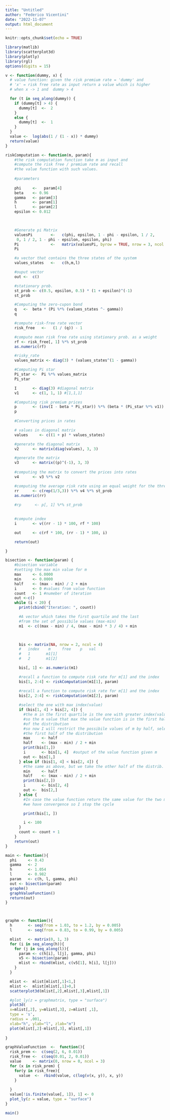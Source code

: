 ```yaml
---
title: "Untitled"
author: "Federico Vicentini"
date: "2022-11-07"
output: html_document
---
```


```r
knitr::opts_chunk$set(echo = TRUE)
```

```r
library(matlib)
library(scatterplot3d)
library(plotly)
library(rgl)
options(digits = 15) 

v <- function(dummy, x) {
  # value function: given the risk premium rate = 'dummy' and
  # 'x' = risk free rate as input return a value which is higher
  # when x -> 1 and  dummy > 4

  for (t in seq_along(dummy)) {
    if (dummy[t] > 4) {
      dummy[t]  <-  2
    }
    else {
      dummy[t]  <-  1
    }
  }
  value <-  log(abs(1 / (1 - x)) * dummy)
  return(value)
}

riskComputation <- function(m, param){
    #the risk computation function take m as input and
    #compute the risk free / premium rate and recall
    #the value function with such values.
    
    #parameters 
    
    phi     <-   param[4]
    beta    <- 0.96
    gamma   <- param[3]
    h       <- param[1]
    l       <- param[2]
    epsilon <- 0.012

    

    #Generate pi Matrix
    valuesPi        <-   c(phi, epsilon, 1 - phi - epsilon, 1 / 2,
     0, 1 / 2, 1 - phi - epsilon, epsilon, phi)
    Pi              <-   matrix(valuesPi, byrow = TRUE, nrow = 3, ncol = 3)
    Pi

    #a vector that contains the three states of the system
    values_states   <-   c(h,m,l)

    #ouput vector
    out <-  c()

    #stationary prob.
    st_prob <- c(0.5, epsilon, 0.5) * (1 + epsilon)^(-1)
    st_prob

    #Computing the zero-cupon bond 
    q   <-  beta * (Pi %*% (values_states ^- gamma))
    q

    #compute risk-free rate vector
    risk_free   <-   (1 / (q)) - 1

    #compute mean risk free rate using stationary prob. as a weight
    rf <- risk_free[, 1] %*% st_prob
    as.numeric(rf)

    #risky_rate
    values_matrix <- diag(3) * (values_states^(1 - gamma))

    #Computing Pi star
    Pi_star <-  Pi %*% values_matrix
    Pi_star

    I       <- diag(3) #diagonal matrix
    v1      <- c(1, 1, 1) #[1,1,1]

    #Computing risk premium prices 
    p       <- (inv(I - beta * Pi_star)) %*% (beta * (Pi_star %*% v1))
    p
    
    #Converting prices in rates

    # values in diagonal matrix
    values     <- c((1 + p) * values_states)

    #generate the diagonal matrix
    v2      <- matrix(diag(values), 3, 3)

    #generate the matrix
    v3      <- matrix((p)^(-1), 3, 3)
    
    #computing the matrix to convert the prices into rates
    v4      <- v3 %*% v2

    #computing the average risk rate using an equal weight for the three status
    rr      <- c(rep(1/3,3)) %*% v4 %*% st_prob
    as.numeric(rr)
    
    #rp      <- p[, 1] %*% st_prob
    

    #compute index
    i       <- v((rr - 1) * 100, rf * 100)

    out     <- c(rf * 100, (rr - 1) * 100, i)

    return(out)

}

bisection <- function(param) {
    #bisection variable
    #setting the max min value for m
    max     <- 6.0000
    min     <- 0.0000
    half    <- (max - min) / 2 + min
    i       <- 0 #values from value function
    count   <- 1 #numeber of iteration
    out <-c()
    while (i < 20) {
      print(cbind("Iteration: ", count))

      #A vector which takes the first quartile and the last
      #from the set of possibile values (max-min)
      m1  <- c((max - min) / 4, (max - min) * 3 / 4) + min

      

      bis <- matrix(NA, nrow = 2, ncol = 4)
      #   index    m     free    p   val
      #   1       m1[1]
      #   2       m1[2]

      bis[, 1] <- as.numeric(m1)

      #recall a function to compute risk rate for m[1] and the index
      bis[1, 2:4] <- riskComputation(m1[1], param)

      #recall a function to compute risk rate for m[1] and the index
      bis[2, 2:4] <- riskComputation(m1[2], param)
      
      #select the one with max index(value)
      if (bis[1, 4] > bis[2, 4]) {
        #the m in the first quartile is the one with greater index(value)
        #so the m value that max the value function is in the first half
        #of the distribution
        #so now I will restrict the possibile values of m by half, selecting
        #the first half of the distribution
        max     <- half 
        half    <- (max - min) / 2 + min
        print(bis[1,])
        i       <- bis[1, 4]  #output of the value function given m
        out <- bis[1,]
      } else if (bis[1, 4] < bis[2, 4]) {
        #the same as above, but we take the other half of the distrib.
        min     <- half
        half    <- (max - min) / 2 + min
        print(bis[2,])
        i       <- bis[2, 4]
        out <-  bis[2,]
      } else {
        #In case the value function return the same value for the two m
        #we have convergence so I stop the cycle

        print(bis[1, ])

        i <- 100
      }
      count <- count + 1
    }
    return(out)
}

main <- function(){
  phi     <- 0.43
  gamma   <- 2
  h       <- 1.054
  l       <- 0.982
  param   <- c(h, l, gamma, phi)
  out <- bisection(param)
  graphm()
  graphValueFunction()
  return(out)
}



graphm <- function(){
  h       <- seq(from = 1.03, to = 1.2, by = 0.005) 
  l       <- seq(from = 0.83, to = 0.99, by = 0.005)

  mlist   <- matrix(0, 1, 3)
  for (i in seq_along(h)){
    for (j in seq_along(l)){
      param <- c(h[i], l[j], gamma, phi)
      v5 <- bisection(param)
      mlist <- rbind(mlist, c(v5[1], h[i], l[j]))
    }
  }

  mlist <-  mlist[mlist[,1]<1,]
  mlist <-  mlist[mlist[,1]>0,]
  scatterplot3d(mlist[,2],mlist[,3],mlist[,1])

  #plot_ly(z = graphmatrix, type = "surface")
  plot3d( 
  x=mlist[,2], y=mlist[,3], z=mlist[ ,1], 
  type = 's', 
  radius = .001,
  xlab="h", ylab="l", zlab="m")
  plot(mlist[,2]-mlist[,3], mlist[,1])
  
}

graphValueFunction  <-  function(){
  risk_prem <-  c(seq(2, 6, 0.01))
  risk_free <-  c(seq(0.01, 2, 0.01))
  value     <- matrix(0, nrow = 0, ncol = 3)
  for (x in risk_prem) {
    for(y in risk_free){
      value  <-  rbind(value, c(log(v(x, y)), x, y))
    }
     
  }
  value[!is.finite(value[, 1]), 1] <- 0
  plot_ly(z = value, type = "surface")
}

main()
```

